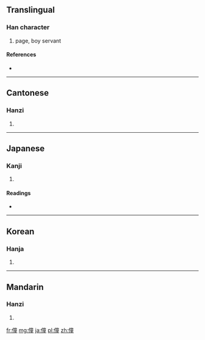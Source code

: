 ==Translingual==

===Han character===
{{Han char|rn=9|rad=人|as=12|sn=14|four=2021<sub>4</sub>|canj=人卜廿土 (OYTG)}}

# page, boy servant

====References====
* {{Han ref|kx=0117.300|dkj=01132|dj=0249.130|hdz=10221.040|uh=50EE|ud=20718|bh=B9AD|bd=47533}}

----

==Cantonese==

===Hanzi===
{{yue-hanzi|jyut=|y=jung3, tung4}}

# {{defn|Cantonese|sort=人12}}

----

==Japanese==

===Kanji===
{{ja-kanji|grade=|rs=人12}}

# {{defn|Japanese|sort=人12}}

====Readings====
* {{ja-readings|on=[[どう]] (dō), [[とう]] (tō)|kun=[[わらべ]] (warabe), [[しもべ]] (shimobe)}}

----

==Korean==

===Hanja===
{{ko-hanja|hangeul=동|rv=dong|mr=tong}}

# {{defn|Korean|sort=人12}}

----

==Mandarin==

===Hanzi===
{{cmn-hanzi|pin=[[tóng]] ([[tong2]])|wg=t'ung<sup>2</sup>}}

# {{defn|Mandarin|sort=人12}}

[[fr:僮]]
[[mg:僮]]
[[ja:僮]]
[[pl:僮]]
[[zh:僮]]